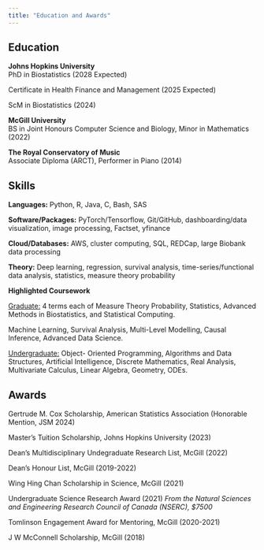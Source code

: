 ```yaml
---
title: "Education and Awards"
---
```


## Education

**Johns Hopkins University**\
PhD in Biostatistics (2028 Expected)

Certificate in Health Finance and Management (2025 Expected)

ScM in Biostatistics (2024)

**McGill University**\
BS in Joint Honours Computer Science and Biology, Minor in Mathematics (2022)

**The Royal Conservatory of Music\
**Associate Diploma (ARCT), Performer in Piano (2014)

## Skills

**Languages:** Python, R, Java, C, Bash, SAS

**Software/Packages:** PyTorch/Tensorflow, Git/GitHub, dashboarding/data visualization, image processing, Factset, yfinance

**Cloud/Databases:** AWS, cluster computing, SQL, REDCap, large Biobank data processing

**Theory:** Deep learning, regression, survival analysis, time-series/functional data analysis, statistics, measure theory probability

**Highlighted Coursework**

[Graduate:]{.underline} 4 terms each of Measure Theory Probability, Statistics, Advanced Methods in Biostatistics, and Statistical Computing.

Machine Learning, Survival Analysis, Multi-Level Modelling, Causal Inference, Advanced Data Science.

[Undergraduate:]{.underline} Object- Oriented Programming, Algorithms and Data Structures, Artificial Intelligence, Discrete Mathematics, Real Analysis, Multivariate Calculus, Linear Algebra, Geometry, ODEs.

## Awards

Gertrude M. Cox Scholarship, American Statistics Association (Honorable Mention, JSM 2024)

Master’s Tuition Scholarship, Johns Hopkins University (2023)

Dean’s Multidisciplinary Undegraduate Research List, McGill (2022)

Dean’s Honour List, McGill (2019-2022)

Wing Hing Chan Scholarship in Science, McGill (2021)

Undergraduate Science Research Award (2021) *From the Natural Sciences and Engineering Research Council of Canada (NSERC), \$7500*

Tomlinson Engagement Award for Mentoring, McGill (2020-2021)

J W McConnell Scholarship, McGill (2018)
